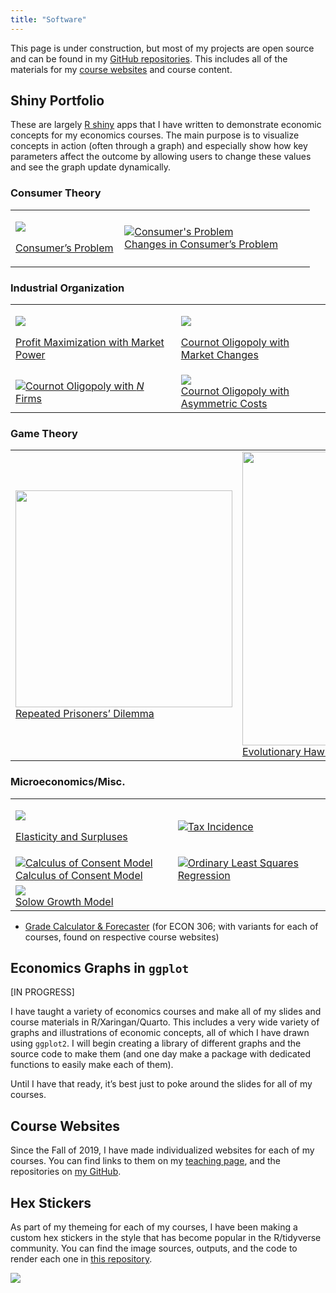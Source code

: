 ```yaml
---
title: "Software"
---
```


This page is under construction, but most of my projects are open source and can be found in my [GitHub repositories](https://github.com/ryansafner). This includes all of the materials for my [course websites](https://ryansafner.com/teaching) and course content.

## Shiny Portfolio

These are largely [R shiny](https://shiny.rstudio.com/) apps that I have written to demonstrate economic concepts for my economics courses. The main purpose is to visualize concepts in action (often through a graph) and especially show how key parameters affect the outcome by allowing users to change these values and see the graph update dynamically.

### Consumer Theory

+--------------------------------------------------------------------------+--------------------------------------------------------------------------------------------------------------------------------+
| [![](img/consumer_shiny.png)](https://ryansafner.shinyapps.io/consumer/) | [![Consumer\'s Problem](img/consumer_shiny.png){alt="Consumer's Problem"}](https://ryansafner.shinyapps.io/Consumer_changes/)\ |
|                                                                          | [Changes in Consumer's Problem](https://ryansafner.shinyapps.io/Consumer_changes/)                                             |
| [Consumer's Problem](https://ryansafner.shinyapps.io/consumer/)          |                                                                                                                                |
+--------------------------------------------------------------------------+--------------------------------------------------------------------------------------------------------------------------------+

### Industrial Organization

+------------------------------------------------------------------------------------------------------------------------+-----------------------------------------------------------------------------------------------------------+
| [![](img/monopoly_shiny.png)](https://ryansafner.shinyapps.io/monopoly_problem/)                                       | [![](img/cournot_changes_shiny.png)](https://ryansafner.shinyapps.io/Cournot_market_changes/)             |
|                                                                                                                        |                                                                                                           |
| [Profit Maximization with Market Power](https://ryansafner.shinyapps.io/monopoly_problem/)                             | [Cournot Oligopoly with Market Changes](https://ryansafner.shinyapps.io/Cournot_market_changes/)          |
+------------------------------------------------------------------------------------------------------------------------+-----------------------------------------------------------------------------------------------------------+
| [![](img/cournot_n_firms_shiny.png)Cournot Oligopoly with $N$ Firms](https://ryansafner.shinyapps.io/cournot_n_firms/) | [![](img/cournot_asymmetric_costs_shiny.png)](https://ryansafner.shinyapps.io/cournot_asymmetric_costs/)\ |
|                                                                                                                        | [Cournot Oligopoly with Asymmetric Costs](https://ryansafner.shinyapps.io/cournot_asymmetric_costs/)      |
+------------------------------------------------------------------------------------------------------------------------+-----------------------------------------------------------------------------------------------------------+

### Game Theory

+------------------------------------------------------------------------------------------------------------------------+-------------------------------------------------------------------------+
| ![](img/repeated_pd_shiny.png){width="347"}[Repeated Prisoners' Dilemma](https://ryansafner.shinyapps.io/repeated_pd)  | ![](img/hawk_dove_shiny.png){width="470"}\                              |
|                                                                                                                        | [Evolutionary Hawk Dove Game](https://ryansafner.shinyapps.io/hawkdove) |
+------------------------------------------------------------------------------------------------------------------------+-------------------------------------------------------------------------+

### Microeconomics/Misc.

+------------------------------------------------------------------------------------------------------------------------------+-----------------------------------------------------------------------------------------------------------------------+
| [![](img/surplus_shiny.png)](https://ryansafner.shinyapps.io/elasticityandsurpluses/)                                        | [![](img/tax_shiny.png)Tax Incidence](https://ryansafner.shinyapps.io/tax-incidence/)                                 |
|                                                                                                                              |                                                                                                                       |
| [Elasticity and Surpluses](https://ryansafner.shinyapps.io/elasticityandsurpluses/)                                          |                                                                                                                       |
+------------------------------------------------------------------------------------------------------------------------------+-----------------------------------------------------------------------------------------------------------------------+
| [![Calculus of Consent Model](img/cc_shiny.png){alt="Calculus of Consent Model"}](https://ryansafner.shinyapps.io/ccmodel/)\ | [![](img/ols_shiny.png)Ordinary Least Squares Regression](https://ryansafner.shinyapps.io/ols_estimation_by_min_sse/) |
| [Calculus of Consent Model](https://ryansafner.shinyapps.io/ccmodel/)                                                        |                                                                                                                       |
+------------------------------------------------------------------------------------------------------------------------------+-----------------------------------------------------------------------------------------------------------------------+
| [![](img/solow_shiny.png)](https://ryansafner.shinyapps.io/Solow/)\                                                          |                                                                                                                       |
| [Solow Growth Model](https://ryansafner.shinyapps.io/Solow/)                                                                 |                                                                                                                       |
+------------------------------------------------------------------------------------------------------------------------------+-----------------------------------------------------------------------------------------------------------------------+

-   [Grade Calculator & Forecaster](https://ryansafner.shinyapps.io/306_grade_calculator/) (for ECON 306; with variants for each of courses, found on respective course websites)

## Economics Graphs in `ggplot`

\[IN PROGRESS\]

I have taught a variety of economics courses and make all of my slides and course materials in R/Xaringan/Quarto. This includes a very wide variety of graphs and illustrations of economic concepts, all of which I have drawn using `ggplot2`. I will begin creating a library of different graphs and the source code to make them (and one day make a package with dedicated functions to easily make each of them).

Until I have that ready, it's best just to poke around the slides for all of my courses.

## Course Websites

Since the Fall of 2019, I have made individualized websites for each of my courses. You can find links to them on my [teaching page](https://ryansafner.com/teaching), and the repositories on [my GitHub](https://github.com/ryansafner).

## Hex Stickers

As part of my themeing for each of my courses, I have been making a custom hex stickers in the style that has become popular in the R/tidyverse community. You can find the image sources, outputs, and the code to render each one in [this repository](https://github.com/ryansafner/hexstickers).

![](https://github.com/ryansafner/hexstickers/raw/master/README_files/figure-markdown_strict/unnamed-chunk-1-1.png)
